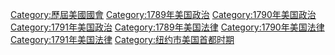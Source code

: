 [[Category:歷屆美國國會|Category:歷屆美國國會]]
[[Category:1789年美国政治|Category:1789年美国政治]]
[[Category:1790年美国政治|Category:1790年美国政治]]
[[Category:1791年美国政治|Category:1791年美国政治]]
[[Category:1789年美国法律|Category:1789年美国法律]]
[[Category:1790年美国法律|Category:1790年美国法律]]
[[Category:1791年美国法律|Category:1791年美国法律]]
[[Category:纽约市美国首都时期|Category:纽约市美国首都时期]]